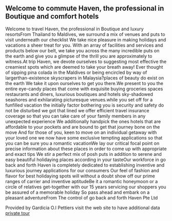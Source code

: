 ==Welcome to commute Haven, the professional in Boutique and comfort hotels==
Welcome to travel Haven, the professional in Boutique and luxury resortsFrom Thailand to Maldives, we surround a mix of venues and puts to visit underneath our checklist We take nice pleasure in making holidays and vacations a sheer treat for you. With an array of facilities and services and products below our belt, we take you across the many incredible puts on the earth and give you a glimpse of the thrill you are approximately to witness.At trip Haven, we devote ourselves to suggesting most effective the creamiest spots which are deemed to take your breath away! Ever thought of sipping pina colada in the Maldives or being encircled by way of largerthan-existence skyscrapers in Malaysia?places of beauty do exist on the earth We take it upon ourselves to get you there.We present to you the entire eye-candy places that come with exquisite buying groceries spaces restaurants and diners, luxurious boutiques and hotels sky-shadowed seashores and exhilarating picturesque venues.while you set off for a funfilled vacation the initially factor bothering you is security and safety do not be disturbed we got that lined we offer efficient travel insurance coverage so that you can take care of your family members in any unexpected experience We additionally handpick the ones hotels that are affordable to your pockets and are bound to get that journey bone on the move And for those of you, keen to move on an individual getaway with your loved one we now have some exclusive tempting applications so that you can be sure you a romantic vacationWe lay our critical focal point on precise information about these places in order to come up with appropriate and exact tips We stir a perfect mix of posh puts in addition to serene and easy beautiful holidaying places according in your tasteOur workforce in go back and forth Haven is completely dedicated to establishing inventive and luxurious journey applications for our consumers Our feel of fashion and flavor for best holidaying spots will without a doubt show off our prime ranges of carrier and inventive aptitudeBe it a romantic honeymoon or a circle of relatives get-together with our 15 years servicing our shoppers you be assured of a memorable holiday So pass ahead and embark on a pleasant adventureFrom The control of go back and forth Haven Pte Ltd

Provided by Gardicia O.I Pettiers visit the web site to have additional data  [http://www.thetravelhavenonline.com private tour]